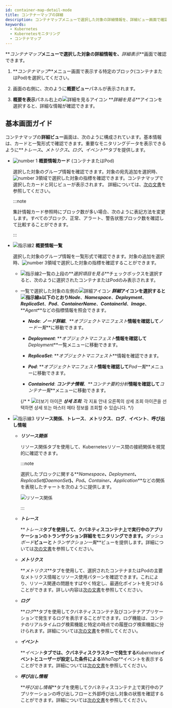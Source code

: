 ```yaml
---
id: container-map-detail-mode
title: コンテナーマップの詳細
description: コンテナマップメニューで選択した対象の詳細情報を、詳細ビュー画面で確認できます。
keywords:
  - Kubernetes
  - Kubernetesモニタリング
  - コンテナマップ
---
```


**_コンテナマップ_**メニューで選択した対象の詳細情報を、**_詳細表示_**画面で確認できます。

1. **_コンテナマップ_**メニュー画面で表示する特定のブロック(コンテナまたはPod)を選択してください。 

2. 画面の右側に、次のように**概要ビュー**パネルが表示されます。 

   <ImgLang img='k8s-container-sum.png' desc='コンテナマップ - 概要を表示' />

3. **概要を表示**パネル右上の![詳細を見るアイコン](/img/ico-detail-mode.svg) **_詳細を見る_**アイコンを選択すると、詳細な情報が確認できます。

## 基本画面ガイド

コンテナマップの**詳細ビュー**画面は、次のように構成されています。基本情報は、カードと一覧形式で確認できます。重要なモニタリングデータを表示できるように**_トレース_**、**_メトリクス_**、**_ログ_**、**_イベント_**タブを提供します。 

<ImgLang img='k8s-container-detail.png' desc='詳細画面' />

- ![number 1](/img/number-01.png) **概要情報カード** (コンテナまたはPod)

  選択した対象のグループ情報を確認できます。対象の宛先追加を選択時、![number 3](/img/number-03.png)領域で選択した対象の指標を確認できます。コンテナマップで選択したカードと同じビューが表示されます。 詳細については、[次の文書](container-map)を参照してください。

  :::note

  集計情報カード参照時にブロック数が多い場合、次のように表記方法を変更します。すべてのブロック、<span class='normal'>正常</span>、<span class='slow'>アラート</span>、<span class='vslow'>警告</span>状態ブロック数を確認して比較することができます。

  <ImgLang img='k8s-container-card-block.png' desc='ブロック数が多い場合は、集計情報カード' />

  :::

- ![指示線2](/img/number-02.png) **概要情報一覧**

  選択した対象のグループ情報を一覧形式で確認できます。対象の追加を選択時、![number 3](/img/number-03.png)領域で選択した対象の指標を確認することができます。 

  - ![指示線2](/img/number-02.png)一覧の上段の**_選択項目を見る_**チェックボックスを選択すると、次のように選択されたコンテナまたはPodのみ表示されます。 

    <ImgLang img='k8s-container-detail-list-selected.png' desc='選択のみ表示' />

  - 一覧で選択した対象の左側の![詳細アイコン](/img/right-arrow.svg) **_詳細_**アイコンを選択すると![指示線a](/img/char-a.svg)以下のとおり**_Node_**、**_Namespace_**、**_Deployment_**、**_ReplicaSet_**、**_Pod_**、**_ContainerName_**、**_ContainerId_**、**_Image_**、**_Agent_**などの指標情報を照会できます。

    - **_Node_**: **_ノード詳細_**、**_オブジェクトマニフェスト_**情報を確認して**_ノード一覧_**に移動できます。

    - **_Deployment_**: **_オブジェクトマニフェスト_**情報を確認して**_Deployment_**一覧メニューに移動できます。

    - **_ReplicaSet_**: **_オブジェクトマニフェスト_**情報を確認できます。 

    - **_Pod_**: **_オブジェクトマニフェスト_**情報を確認して**_Pod一覧_**メニューに移動できます。 

    - **_ContainerId_**: **_コンテナ情報_**、**_コンテナ要約分析_**情報を確認して**_コンテナ一覧_**メニューに移動できます。

    {/* \* ![더보기 아이콘](/img/ico-more.svg) **_상세 조회_**: 각 지표 안내 오른쪽의 상세 조회 아이콘을 선택하면 상세 또는 마스터 메타 정보를 조회할 수 있습니다. */}

- ![指示線3](/img/number-03.png) **リソース関係**、**トレース**、**メトリクス**、**ログ**、**イベント**、**呼び出し情報**

  - **_リソース関係_**

    リソース関係タブを使用して、Kubernetesリソース間の接続関係を視覚的に確認できます。 

    :::note 

    選択したブロックに関する**_Namespace_**、**_Deployment_**、**_ReplicaSet_**(**_DaemonSet_**)、**_Pod_**、**_Container_**、**_Application_**などの関係を表現したチャートを次のように提供します。 

    ![リソース関係](/img/k8s-container-detail-rr-s.png)

    :::

  - **_トレース_** 

    **_トレース_**タブを使用して、クバネティスコンテナ上で実行中のアプリケーションのトランザクション詳細をモニタリングできます。**_ダッシュボード_**ビューと**_トランザクション一覧_**ビューを提供します。詳細については[次の文書](container-map-trace)を参照してください。

  - **_メトリクス_**

    **_メトリクス_**タブを使用して、選択されたコンテナまたはPodの主要なメトリクス情報とリソース使用パターンを確認できます。これにより、リソース関連の問題をすばやく特定し、最適化ポイントを見つけることができます。詳しい内容は[次の文書](container-map-metrics)を参照してください。

  - **_ログ_** 

    **_ログ_**タブを使用してクバネティスコンテナ及びコンテナアプリケーションで発生するログを表示することができます。ログ機能は、コンテナのリアルタイムログ検索機能と特定の時点での履歴ログ検索機能に分けられます。詳細については[次の文書](container-map-log)を参照してください。

  - **_イベント_** 

    **_イベント_**タブでは、クバネティスクラスターで発生する**_Kubernetes_**イベントとユーザーが設定した条件による**_WhaTap_**イベントを表示することができます。詳細については[次の文書](container-map-event)を参照してください。

  - **_呼び出し情報_**

    **_呼び出し情報_**タブを使用してクバネティスコンテナ上で実行中のアプリケーションの呼び出しフローと外部呼び出し対象の状態を確認することができます。詳細については[次の文書](container-map-call-information)を参照してください。
